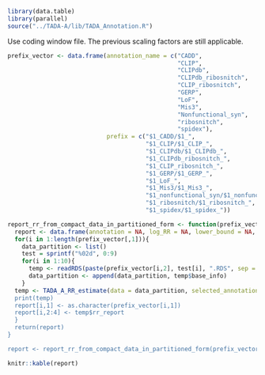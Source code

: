 
```r
library(data.table)
library(parallel)
source("../TADA-A/lib/TADA_Annotation.R")
```

Use coding window file. The previous scaling factors are still applicable. 

```r
prefix_vector <- data.frame(annotation_name = c("CADD",
                                                "CLIP",
                                                "CLIPdb",
                                                "CLIPdb_ribosnitch",
                                                "CLIP_ribosnitch",
                                                "GERP",
                                                "LoF",
                                                "Mis3",
                                                "Nonfunctional_syn",
                                                "ribosnitch",
                                                "spidex"), 
                            prefix = c("$1_CADD/$1_",
                                       "$1_CLIP/$1_CLIP_",
                                       "$1_CLIPdb/$1_CLIPdb_",
                                       "$1_CLIPdb_ribosnitch_",
                                       "$1_CLIP_ribosnitch_",
                                       "$1_GERP/$1_GERP_",
                                       "$1_LoF_",
                                       "$1_Mis3/$1_Mis3_",
                                       "$1_nonfunctional_syn/$1_nonfunctional_syn_",
                                       "$1_ribosnitch/$1_ribosnitch_",
                                       "$1_spidex/$1_spidex_"))

report_rr_from_compact_data_in_partitioned_form <- function(prefix_vector){
  report <- data.frame(annotation = NA, log_RR = NA, lower_bound = NA, upper_bound = NA)
  for(i in 1:length(prefix_vector[,1])){
    data_partition <- list()
    test = sprintf("%02d", 0:9)
    for(i in 1:10){
      temp <- readRDS(paste(prefix_vector[i,2], test[i], ".RDS", sep = ""))
      data_partition <- append(data_partition, temp$base_info)
    }
  temp <- TADA_A_RR_estimate(data = data_partition, selected_annotations = c(1), gene_prior_file = "../data/Example_gene_uniform_prior.txt", optimization_iteration = 2000, mode = \"single_fast\")
  print(temp)
  report[i,1] <- as.character(prefix_vector[i,1])
  report[i,2:4] <- temp$rr_report
  }
  return(report)
}

report <- report_rr_from_compact_data_in_partitioned_form(prefix_vector)
```

```r
knitr::kable(report)
```